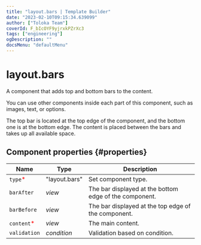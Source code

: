 ```yaml
---
title: "layout.bars | Template Builder"
date: "2023-02-10T09:15:34.639099"
author: ["Toloka Team"]
coverId: F_bIcOYF9yjrxkPZrXc3
tags: ["engineering"]
ogDescription: ""
docsMenu: "defaultMenu"
---
```


# layout.bars

A component that adds top and bottom bars to the content.

You can use other components inside each part of this component, such as images, text, or options.

The top bar is located at the top edge of the component, and the bottom one is at the bottom edge. The content is placed between the bars and takes up all available space.

## Component properties {#properties}

**Name** | **Type** | **Description**
----- | ----- | -----
`type`<span style="color: red">\*</span> | "layout.bars" | Set component type.
`barAfter` | _view_ | The bar displayed at the bottom edge of the component.
`barBefore` | _view_ | The bar displayed at the top edge of the component.
`content`<span style="color: red">\*</span> | _view_ | The main content.
`validation` | _condition_ | Validation based on condition.
